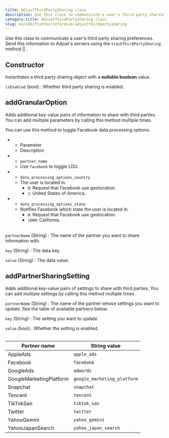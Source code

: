 ```yaml
---
title: AdjustThirdPartySharing class
description: Use this class to communicate a user's third party sharing preferences.
category-title: AdjustThirdPartySharing class
slug: en/sdk/flutter/reference/adjustthirdpartysharing
---
```



Use this class to communicate a user's third party sharing preferences. Send this information to Adjust's servers using the <Tooltip>`trackThirdPartySharing` method || <TrackThirdPartySharing /></Tooltip>.

<Function>

## Constructor

Instantiates a third party sharing object with a **nullable boolean** value.

<slot slot="signature">


<Constructor />

</slot>

<slot slot="snippet">


<InitTrue />

</slot>

<slot slot="parameters">

`isEnabled` (bool)
: Whether third party sharing is enabled.

</slot>

</Function>

<Function>

## addGranularOption

Adds additional key-value pairs of information to share with third parties. You can add multiple parameters by calling this method multiple times.

<slot slot="signature">


<AddGranularOptionSig />

</slot>

<slot slot="snippet">


<AddGranularOption />

You can use this method to toggle Facebook data processing options.


<Facebook />

<Table list>

-  -  Parameter
   -  Description
-  -  `partner_name`
   -  Use `facebook` to toggle LDU.
-  -  `data_processing_options_country`
   -  The user is located in.
      -  `0`: Request that Facebook use geolocation.
      -  `1`: United States of America.
-  -  `data_processing_options_state`
   -  Notifies Facebook which state the user is located in.
      -  `0`: Request that Facebook use geolocation.
      -  `1000`: California.

</Table>

</slot>

<slot slot="parameters">

`partnerName` (String)
: The name of the partner you want to share information with.

`key` (String)
: The data key.

`value` (String)
: The data value.

</slot>

</Function>

<Function>

## addPartnerSharingSetting

Adds additional key-value pairs of settings to share with third parties. You can add multiple settings by calling this method multiple times.

<slot slot="signature">


<AddPartnerSharingSettingSig />

</slot>

<slot slot="snippet">


<AddPartnerSharingSetting />

</slot>

<slot slot="parameters">

`partnerName` (String)
: The name of the partner whose settings you want to update. See the table of available partners below.

`key` (String)
: The setting you want to update.

`value` (bool)
: Whether the setting is enabled.

<Table>

| Partner name            | String value                |
| ----------------------- | --------------------------- |
| AppleAds                | `apple_ads`                 |
| Facebook                | `facebook`                  |
| GoogleAds               | `adwords`                   |
| GoogleMarketingPlatform | `google_marketing_platform` |
| Snapchat                | `snapchat`                  |
| Tencent                 | `tencent`                   |
| TikTokSan               | `tiktok_san`                |
| Twitter                 | `twitter`                   |
| YahooGemini             | `yahoo_gemini`              |
| YahooJapanSearch        | `yahoo_japan_search`        |

</Table>

</slot>

</Function>
